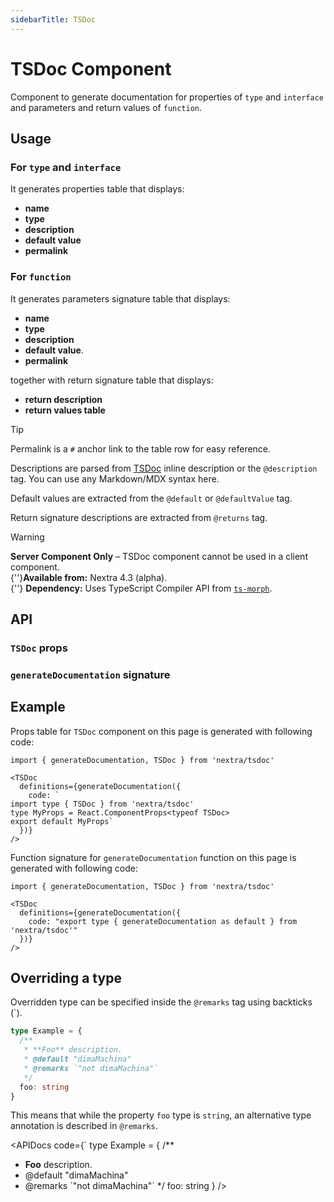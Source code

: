 ```yaml
---
sidebarTitle: TSDoc
---
```


# TSDoc Component

Component to generate documentation for properties of `type` and `interface` and
parameters and return values of `function`.

## Usage

### For `type` and `interface`

It generates properties table that displays:

- **name**
- **type**
- **description**
- **default value**
- **permalink**

### For `function`

It generates parameters signature table that displays:

- **name**
- **type**
- **description**
- **default value**.
- **permalink**

together with return signature table that displays:

- **return description**
- **return values table**

> [!TIP]
>
> Permalink is a `#` anchor link to the table row for easy reference.
>
> Descriptions are parsed from [TSDoc](https://tsdoc.org) inline description or
> the `@description` tag. You can use any Markdown/MDX syntax here.
>
> Default values are extracted from the `@default` or `@defaultValue` tag.
>
> Return signature descriptions are extracted from `@returns` tag.

> [!WARNING]
>
> **Server Component Only** – TSDoc component cannot be used in a client
> component.<br />{''}**Available from:** Nextra 4.3 (alpha).<br />{''}
> **Dependency:** Uses TypeScript Compiler API from
> [`ts-morph`](https://github.com/dsherret/ts-morph).

## API

### `TSDoc` props

<APIDocs componentName="TSDoc" packageName="nextra/tsdoc" />

### `generateDocumentation` signature

<APIDocs
  code="export type { generateDocumentation as default } from 'nextra/tsdoc'"
  flattened
/>

## Example

Props table for `TSDoc` component on this page is generated with following code:

```mdx
import { generateDocumentation, TSDoc } from 'nextra/tsdoc'

<TSDoc
  definitions={generateDocumentation({
    code: `
import type { TSDoc } from 'nextra/tsdoc'
type MyProps = React.ComponentProps<typeof TSDoc>
export default MyProps`
  })}
/>
```

Function signature for `generateDocumentation` function on this page is
generated with following code:

```mdx
import { generateDocumentation, TSDoc } from 'nextra/tsdoc'

<TSDoc
  definitions={generateDocumentation({
    code: "export type { generateDocumentation as default } from 'nextra/tsdoc'"
  })}
/>
```

## Overriding a type

Overridden type can be specified inside the `@remarks` tag using backticks (`).

```ts
type Example = {
  /**
   * **Foo** description.
   * @default "dimaMachina"
   * @remarks `"not dimaMachina"`
   */
  foo: string
}
```

This means that while the property `foo` type is `string`, an alternative type
annotation is described in `@remarks`.

<APIDocs
  code={`
type Example = {
  /**
   * **Foo** description.
   * @default "dimaMachina"
   * @remarks \`"not dimaMachina"\`
   */
  foo: string
}
/>
